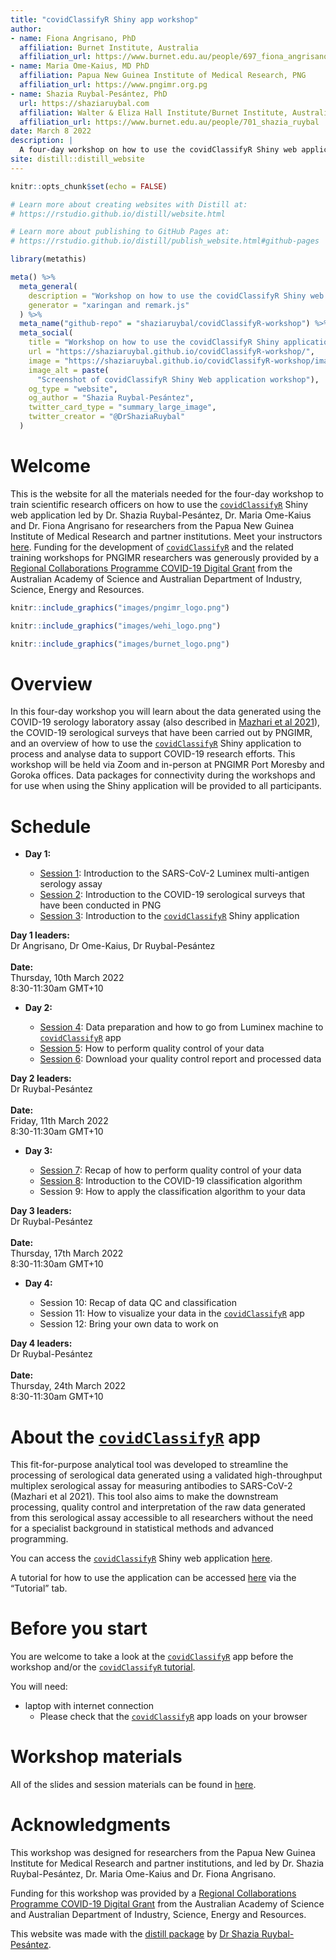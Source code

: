 ```yaml
---
title: "covidClassifyR Shiny app workshop"
author: 
- name: Fiona Angrisano, PhD
  affiliation: Burnet Institute, Australia
  affiliation_url: https://www.burnet.edu.au/people/697_fiona_angrisano
- name: Maria Ome-Kaius, MD PhD
  affiliation: Papua New Guinea Institute of Medical Research, PNG
  affiliation_url: https://www.pngimr.org.pg
- name: Shazia Ruybal-Pesántez, PhD
  url: https://shaziaruybal.com
  affiliation: Walter & Eliza Hall Institute/Burnet Institute, Australia
  affiliation_url: https://www.burnet.edu.au/people/701_shazia_ruybal
date: March 8 2022
description: |
  A four-day workshop on how to use the covidClassifyR Shiny web application, designed for researchers from Papua New Guinea Institute of Medical Research and partner institutions
site: distill::distill_website
---
```


```r
knitr::opts_chunk$set(echo = FALSE)

# Learn more about creating websites with Distill at:
# https://rstudio.github.io/distill/website.html

# Learn more about publishing to GitHub Pages at:
# https://rstudio.github.io/distill/publish_website.html#github-pages

library(metathis)
```

```r
meta() %>%
  meta_general(
    description = "Workshop on how to use the covidClassifyR Shiny web application for researchers from PNGIMR and partner institutions",
    generator = "xaringan and remark.js"
  ) %>% 
  meta_name("github-repo" = "shaziaruybal/covidClassifyR-workshop") %>% 
  meta_social(
    title = "Workshop on how to use the covidClassifyR Shiny application",
    url = "https://shaziaruybal.github.io/covidClassifyR-workshop/",
    image = "https://shaziaruybal.github.io/covidClassifyR-workshop/images/app_screenshot.png",
    image_alt = paste(
      "Screenshot of covidClassifyR Shiny Web application workshop"),
    og_type = "website",
    og_author = "Shazia Ruybal-Pesántez",
    twitter_card_type = "summary_large_image",
    twitter_creator = "@DrShaziaRuybal"
  )
```

# Welcome
This is the website for all the materials needed for the four-day workshop to train scientific research officers on how to use the [`covidClassifyR`](https://shaziaruybal.shinyapps.io/covidclassifyr) Shiny web application led by Dr. Shazia Ruybal-Pesántez, Dr. Maria Ome-Kaius and Dr. Fiona Angrisano for researchers from the Papua New Guinea Institute of Medical Research and partner institutions. Meet your instructors [here](instructors.html). Funding for the development of [`covidClassifyR`](https://shaziaruybal.shinyapps.io/covidclassifyr) and the related training workshops for PNGIMR researchers was generously provided by a [Regional Collaborations Programme COVID-19 Digital Grant](https://www.science.org.au/news-and-events/news-and-media-releases/regional-research-set-get-digital-boost) from the Australian Academy of Science and Australian Department of Industry, Science, Energy and Resources.

<aside>
```r
knitr::include_graphics("images/pngimr_logo.png")
```

```r
knitr::include_graphics("images/wehi_logo.png")
```

```r
knitr::include_graphics("images/burnet_logo.png")
```
</aside>

# Overview
In this four-day workshop you will learn about the data generated using the COVID-19 serology laboratory assay (also described in [Mazhari et al 2021](https://doi.org/10.3390/mps4040072)), the COVID-19 serological surveys that have been carried out by PNGIMR, and an overview of how to use the [`covidClassifyR`](https://shaziaruybal.shinyapps.io/covidclassifyr) Shiny application to process and analyse data to support COVID-19 research efforts. This workshop will be held via Zoom and in-person at PNGIMR Port Moresby and Goroka offices. Data packages for connectivity during the workshops and for use when using the Shiny application will be provided to all participants. 

# Schedule
- **Day 1:** 

  - [Session 1](sessions/2022-03-10-session1/index.html): Introduction to the SARS-CoV-2 Luminex multi-antigen serology assay
  - [Session 2](sessions/2022-03-10-session2/index.html): Introduction to the COVID-19 serological surveys that have been conducted in PNG
  - [Session 3](sessions/2022-03-10-session3/index.html): Introduction to the [`covidClassifyR`](https://shaziaruybal.shinyapps.io/covidclassifyr) Shiny application
  
<aside>
**Day 1 leaders:** <br/> Dr Angrisano, Dr Ome-Kaius, Dr Ruybal-Pesántez <br/><br/>
**Date:** <br/> Thursday, 10th March 2022 <br/> 8:30-11:30am GMT+10
</aside>

- **Day 2:** 

  - [Session 4](sessions/2022-03-11-session4/index.html): Data preparation and how to go from Luminex machine to [`covidClassifyR`](https://shaziaruybal.shinyapps.io/covidclassifyr) app
  - [Session 5](sessions/2022-03-11-session5/index.html): How to perform quality control of your data 
  - [Session 6](sessions/2022-03-11-session6/index.html): Download your quality control report and processed data
  
<aside>
**Day 2 leaders:** <br/> Dr Ruybal-Pesántez <br/><br/>
**Date:** <br/> Friday, 11th March 2022 <br/> 8:30-11:30am GMT+10
</aside>

- **Day 3:** 

  - [Session 7](sessions/2022-03-11-session7/index.html): Recap of how to perform quality control of your data 
  - [Session 8](sessions/2022-03-11-session8/index.html): Introduction to the COVID-19 classification algorithm
  - Session 9: How to apply the classification algorithm to your data
  
<aside>
**Day 3 leaders:** <br/> Dr Ruybal-Pesántez <br/><br/>
**Date:** <br/> Thursday, 17th March 2022 <br/> 8:30-11:30am GMT+10
</aside>

- **Day 4:** 

  - Session 10: Recap of data QC and classification
  - Session 11: How to visualize your data in the [`covidClassifyR`](https://shaziaruybal.shinyapps.io/covidclassifyr) app
  - Session 12: Bring your own data to work on
  
<aside>
**Day 4 leaders:** <br/> Dr Ruybal-Pesántez <br/><br/>
**Date:** <br/> Thursday, 24th March 2022 <br/> 8:30-11:30am GMT+10
</aside>

# About the [`covidClassifyR`](https://shaziaruybal.shinyapps.io/covidclassifyr) app
This fit-for-purpose analytical tool was developed to streamline the processing of serological data generated using a validated high-throughput multiplex serological assay for measuring antibodies to SARS-CoV-2 (Mazhari et al 2021). This tool also aims to make the downstream processing, quality control and interpretation of the raw data generated from this serological assay accessible to all researchers without the need for a specialist background in statistical methods and advanced programming. 

You can access the [`covidClassifyR`](https://shaziaruybal.shinyapps.io/covidclassifyr) Shiny web application [here](https://shaziaruybal.shinyapps.io/covidclassifyr).

A tutorial for how to use the application can be accessed [here](https://shaziaruybal.shinyapps.io/covidclassifyr) via the "Tutorial" tab.

# Before you start
You are welcome to take a look at the [`covidClassifyR`](https://shaziaruybal.shinyapps.io/covidclassifyr) app before the workshop and/or the [`covidClassifyR` tutorial](https://shaziaruybal.shinyapps.io/covidclassifyr).

You will need:

- laptop with internet connection
  - Please check that the [`covidClassifyR`](https://shaziaruybal.shinyapps.io/covidclassifyr) app loads on your browser

# Workshop materials
All of the slides and session materials can be found in [here](materials.html). 

# Acknowledgments {.appendix}

This workshop was designed for researchers from the Papua New Guinea Institute for Medical Research and partner institutions, and led by Dr. Shazia Ruybal-Pesántez, Dr. Maria Ome-Kaius and Dr. Fiona Angrisano. 

Funding for this workshop was provided by a [Regional Collaborations Programme COVID-19 Digital Grant](https://www.science.org.au/news-and-events/news-and-media-releases/regional-research-set-get-digital-boost) from the Australian Academy of Science and Australian Department of Industry, Science, Energy and Resources. 

This website was made with the [distill package](https://rstudio.github.io/distill/) by [Dr Shazia Ruybal-Pesántez](https://shaziaruybal.com).